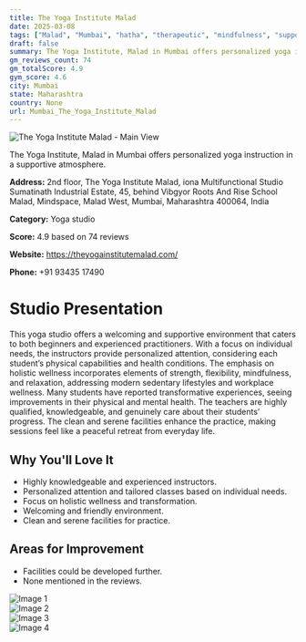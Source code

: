 ```yaml
---
title: The Yoga Institute Malad
date: 2025-03-08
tags: ["Malad", "Mumbai", "hatha", "therapeutic", "mindfulness", "supportive atmosphere", "holistic wellness", "Mumbai"]  
draft: false
summary: The Yoga Institute, Malad in Mumbai offers personalized yoga instruction in a supportive atmosphere.
gm_reviews_count: 74
gm_totalScore: 4.9
gym_score: 4.6
city: Mumbai
state: Maharashtra
country: None
url: Mumbai_The_Yoga_Institute_Malad
---
```


<div className="aspect-[16/9] relative my-8">
  <img 
    src="https://lh5.googleusercontent.com/p/AF1QipOIa9nU89hloeP_3YmwyOcp6KEB2RiL1aq7gUfG=w1920-h1080-k-no"
    alt="The Yoga Institute Malad - Main View"
    className="object-cover absolute inset-0 w-full h-full rounded-lg"
  />
</div>

The Yoga Institute, Malad in Mumbai offers personalized yoga instruction in a supportive atmosphere.

**Address:** 2nd floor, The Yoga Institute Malad, iona Multifunctional Studio Sumatinath Industrial Estate, 45, behind Vibgyor Roots And Rise School Malad, Mindspace, Malad West, Mumbai, Maharashtra 400064, India

**Category:** Yoga studio

**Score:** 4.9 based on 74 reviews

**Website:** https://theyogainstitutemalad.com/

**Phone:** +91 93435 17490

# Studio Presentation

This yoga studio offers a welcoming and supportive environment that caters to both beginners and experienced practitioners. With a focus on individual needs, the instructors provide personalized attention, considering each student’s physical capabilities and health conditions. The emphasis on holistic wellness incorporates elements of strength, flexibility, mindfulness, and relaxation, addressing modern sedentary lifestyles and workplace wellness. Many students have reported transformative experiences, seeing improvements in their physical and mental health. The teachers are highly qualified, knowledgeable, and genuinely care about their students’ progress. The clean and serene facilities enhance the practice, making sessions feel like a peaceful retreat from everyday life.

## Why You'll Love It

- Highly knowledgeable and experienced instructors.
- Personalized attention and tailored classes based on individual needs.
- Focus on holistic wellness and transformation.
- Welcoming and friendly environment.
- Clean and serene facilities for practice.

## Areas for Improvement

- Facilities could be developed further.
- None mentioned in the reviews.

<div className="grid grid-cols-1 xl:grid-cols-2 gap-4 my-8">
<div className="aspect-[4/3] relative"><img src="https://lh3.googleusercontent.com/p/AF1QipPGWom30jHahF7zX1-PgfRSzlVCoWFPe9CUk4_E=w1920-h1080-k-no" alt="Image 1" className="object-cover absolute inset-0 w-full h-full rounded-lg" /></div>
<div className="aspect-[4/3] relative"><img src="https://lh5.googleusercontent.com/p/AF1QipMBYFXIVpydCEraqgFVtOzK2mhtyy1OEgSZFkgi=w1920-h1080-k-no" alt="Image 2" className="object-cover absolute inset-0 w-full h-full rounded-lg" /></div>
<div className="aspect-[4/3] relative"><img src="https://lh5.googleusercontent.com/p/AF1QipPqRAa0qHWmlA5ClaIytw4xWXtGX8rAkZiOboYY=w1920-h1080-k-no" alt="Image 3" className="object-cover absolute inset-0 w-full h-full rounded-lg" /></div>
<div className="aspect-[4/3] relative"><img src="https://lh5.googleusercontent.com/p/AF1QipNsz-cQsIHNqjjz7MxVtr5PZAvK7Z3n85dNrFT0=w1920-h1080-k-no" alt="Image 4" className="object-cover absolute inset-0 w-full h-full rounded-lg" /></div>
</div>